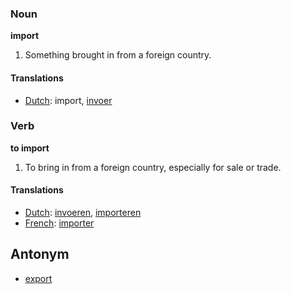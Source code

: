 === Noun ===
'''import'''

#Something brought in from a foreign country.

====Translations====
*[[Dutch]]: import, [[invoer]]

=== Verb ===
'''to import'''

#To bring in from a foreign country, especially for sale or trade.

====Translations====
*[[Dutch]]: [[invoeren]], [[importeren]]
*[[French]]: [[importer]]

== Antonym ==

*[[export]]